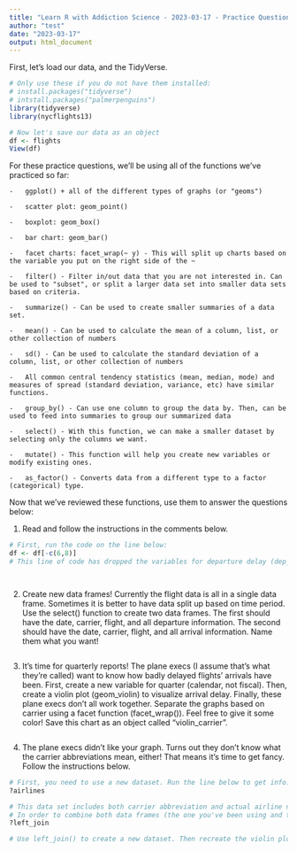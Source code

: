 ```yaml
---
title: "Learn R with Addiction Science - 2023-03-17 - Practice Questions"
author: "test"
date: "2023-03-17"
output: html_document
---
```

First, let's load our data, and the TidyVerse.

```r
# Only use these if you do not have them installed:
# install.packages("tidyverse")
# intstall.packages("palmerpenguins")
library(tidyverse)
library(nycflights13)

# Now let's save our data as an object
df <- flights
View(df)

```

For these practice questions, we'll be using all of the functions we've practiced so far:

    -   ggplot() + all of the different types of graphs (or "geoms")

    -   scatter plot: geom_point()

    -   boxplot: geom_box()

    -   bar chart: geom_bar()
    
    -   facet charts: facet_wrap(~ y) - This will split up charts based on the variable you put on the right side of the ~

    -   filter() - Filter in/out data that you are not interested in. Can be used to "subset", or split a larger data set into smaller data sets based on criteria.

    -   summarize() - Can be used to create smaller summaries of a data set.

    -   mean() - Can be used to calculate the mean of a column, list, or other collection of numbers

    -   sd() - Can be used to calculate the standard deviation of a column, list, or other collection of numbers

    -   All common central tendency statistics (mean, median, mode) and measures of spread (standard deviation, variance, etc) have similar functions.

    -   group_by() - Can use one column to group the data by. Then, can be used to feed into summaries to group our summarized data

    -   select() - With this function, we can make a smaller dataset by selecting only the columns we want.

    -   mutate() - This function will help you create new variables or modify existing ones.

    -   as_factor() - Converts data from a different type to a factor (categorical) type.

Now that we've reviewed these functions, use them to answer the questions below:

1. Read and follow the instructions in the comments below.
```r
# First, run the code on the line below:
df <- df[-c(6,8)]
# This line of code has dropped the variables for departure delay (dep_delay) and scheduled time of arrival (sched_arr_time)! Now, it's up to you to recalculate them:




```

2. Create new data frames! Currently the flight data is all in a single data frame. Sometimes it is better to have data split up based on time period. Use the select() function to create two data frames. The first should have the date, carrier, flight, and all departure information. The second should have the date, carrier, flight, and all arrival information. Name them what you want!
```r


```

3. It's time for quarterly reports! The plane execs (I assume that's what they're called) want to know how badly delayed flights' arrivals have been. First, create a new variable for quarter (calendar, not fiscal). Then, create a violin plot (geom_violin) to visualize arrival delay. Finally, these plane execs don't all work together. Separate the graphs based on carrier using a facet function (facet_wrap()). Feel free to give it some color!
Save this chart as an object called "violin_carrier".
```r


```

4. The plane execs didn't like your graph. Turns out they don't know what the carrier abbreviations mean, either! That means it's time to get fancy. Follow the instructions below.
```r
# First, you need to use a new dataset. Run the line below to get info:
?airlines

# This data set includes both carrier abbreviation and actual airline names.
# In order to combine both data frames (the one you've been using and this new one) using the left_join() command:
?left_join

# Use left_join() to create a new dataset. Then recreate the violin plot from question 3, but include airline names rather than carrier abbreviation. Save this chart as an object called "violin_airline".


```






